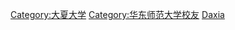 [[Category:大夏大学|Category:大夏大学]]
[[Category:华东师范大学校友|Category:华东师范大学校友]]
[[Category:中華民國大陸時期大專院校校友|Daxia]]